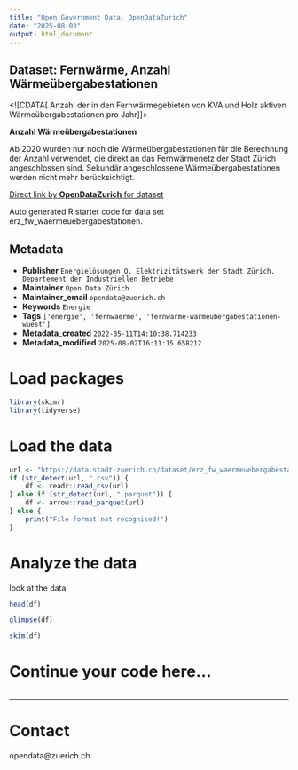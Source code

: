 ```yaml
---
title: "Open Government Data, OpenDataZurich"
date: "2025-08-03"
output: html_document
---
```


## Dataset: Fernwärme, Anzahl Wärmeübergabestationen

<![CDATA[
Anzahl der in den Fernwärmegebieten von KVA und Holz aktiven Wärmeübergabestationen pro Jahr
]]>

**Anzahl Wärmeübergabestationen**

Ab 2020 wurden nur noch die Wärmeübergabestationen für die Berechnung der Anzahl verwendet, die direkt an das Fernwärmenetz der Stadt Zürich angeschlossen sind. Sekundär angeschlossene Wärmeübergabestationen werden nicht mehr berücksichtigt.



[Direct link by **OpenDataZurich** for dataset](https://data.stadt-zuerich.ch/dataset/erz_fw_waermeuebergabestationen)

Auto generated R starter code for data set erz_fw_waermeuebergabestationen.

## Metadata

- **Publisher** `Energielösungen Q, Elektrizitätswerk der Stadt Zürich, Departement der Industriellen Betriebe`
- **Maintainer** `Open Data Zürich`
- **Maintainer_email** `opendata@zuerich.ch`
- **Keywords** `Energie`
- **Tags** `['energie', 'fernwaerme', 'fernwarme-warmeubergabestationen-wuest']`
- **Metadata_created** `2022-05-11T14:10:38.714233`
- **Metadata_modified** `2025-08-02T16:11:15.658212`


# Load packages

```r
library(skimr)
library(tidyverse)
```

# Load the data

```r
url <- "https://data.stadt-zuerich.ch/dataset/erz_fw_waermeuebergabestationen/download/fw_waermeuebergabestationen.csv"
if (str_detect(url, ".csv")) {
    df <- readr::read_csv(url)
} else if (str_detect(url, ".parquet")) {
    df <- arrow::read_parquet(url)
} else {
    print("File format not recognised!")
}
```

# Analyze the data

look at the data
```r
head(df)
```

```r
glimpse(df)
```

```r
skim(df)
```

# Continue your code here...

```r

```

------------------------------------------------------------------------

# Contact

opendata@zuerich.ch
